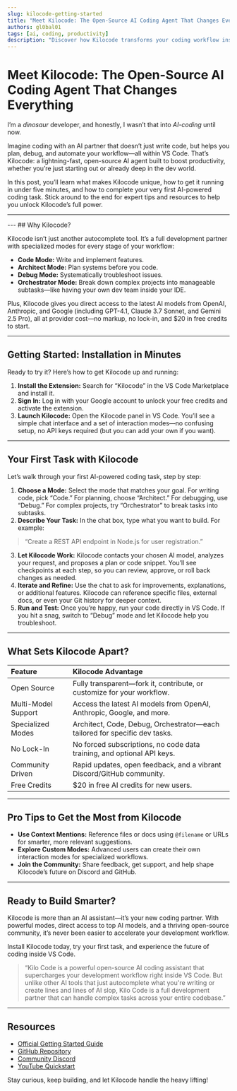 ```yaml
---
slug: kilocode-getting-started
title: "Meet Kilocode: The Open-Source AI Coding Agent That Changes Everything"
authors: gl0bal01
tags: [ai, coding, productivity]
description: "Discover how Kilocode transforms your coding workflow inside VS Code. Learn how to set up and complete your first task with this open-source AI coding agent."
---
```



# Meet Kilocode: The Open-Source AI Coding Agent That Changes Everything

I’m a _dinosaur_ developer, and honestly, I wasn’t that into _AI-coding_ until now.

Imagine coding with an AI partner that doesn’t just write code, but helps you plan, debug, and automate your workflow—all within VS Code. That’s Kilocode: a lightning-fast, open-source AI agent built to boost productivity, whether you’re just starting out or already deep in the dev world.
<!-- truncate -->

In this post, you’ll learn what makes Kilocode unique, how to get it running in under five minutes, and how to complete your very first AI-powered coding task. Stick around to the end for expert tips and resources to help you unlock Kilocode’s full power.

---
<Youtube videoId="MfuCYNaPWTQ" start={8} />
---
## Why Kilocode?

Kilocode isn’t just another autocomplete tool. It’s a full development partner with specialized modes for every stage of your workflow:

- **Code Mode:** Write and implement features.
- **Architect Mode:** Plan systems before you code.
- **Debug Mode:** Systematically troubleshoot issues.
- **Orchestrator Mode:** Break down complex projects into manageable subtasks—like having your own dev team inside your IDE.

Plus, Kilocode gives you direct access to the latest AI models from OpenAI, Anthropic, and Google (including GPT-4.1, Claude 3.7 Sonnet, and Gemini 2.5 Pro), all at provider cost—no markup, no lock-in, and \$20 in free credits to start.

---

## Getting Started: Installation in Minutes

Ready to try it? Here’s how to get Kilocode up and running:

1. **Install the Extension:**
Search for “Kilocode” in the VS Code Marketplace and install it.
2. **Sign In:**
Log in with your Google account to unlock your free credits and activate the extension.
3. **Launch Kilocode:**
Open the Kilocode panel in VS Code. You’ll see a simple chat interface and a set of interaction modes—no confusing setup, no API keys required (but you can add your own if you want).

---

## Your First Task with Kilocode

Let’s walk through your first AI-powered coding task, step by step:

1. **Choose a Mode:**
Select the mode that matches your goal. For writing code, pick “Code.” For planning, choose “Architect.” For debugging, use “Debug.” For complex projects, try “Orchestrator” to break tasks into subtasks.
2. **Describe Your Task:**
In the chat box, type what you want to build. For example:
> “Create a REST API endpoint in Node.js for user registration.”
3. **Let Kilocode Work:**
Kilocode contacts your chosen AI model, analyzes your request, and proposes a plan or code snippet. You’ll see checkpoints at each step, so you can review, approve, or roll back changes as needed.
4. **Iterate and Refine:**
Use the chat to ask for improvements, explanations, or additional features. Kilocode can reference specific files, external docs, or even your Git history for deeper context.
5. **Run and Test:**
Once you’re happy, run your code directly in VS Code. If you hit a snag, switch to “Debug” mode and let Kilocode help you troubleshoot.

---

## What Sets Kilocode Apart?

| Feature | Kilocode Advantage |
| :-- | :-- |
| Open Source | Fully transparent—fork it, contribute, or customize for your workflow. |
| Multi-Model Support | Access the latest AI models from OpenAI, Anthropic, Google, and more. |
| Specialized Modes | Architect, Code, Debug, Orchestrator—each tailored for specific dev tasks. |
| No Lock-In | No forced subscriptions, no code data training, and optional API keys. |
| Community Driven | Rapid updates, open feedback, and a vibrant Discord/GitHub community. |
| Free Credits | \$20 in free AI credits for new users. |


---

## Pro Tips to Get the Most from Kilocode

- **Use Context Mentions:**
Reference files or docs using `@filename` or URLs for smarter, more relevant suggestions.
- **Explore Custom Modes:**
Advanced users can create their own interaction modes for specialized workflows.
- **Join the Community:**
Share feedback, get support, and help shape Kilocode’s future on Discord and GitHub.

---

## Ready to Build Smarter?

Kilocode is more than an AI assistant—it’s your new coding partner. With powerful modes, direct access to top AI models, and a thriving open-source community, it’s never been easier to accelerate your development workflow.

Install Kilocode today, try your first task, and experience the future of coding inside VS Code.

> “Kilo Code is a powerful open-source AI coding assistant that supercharges your development workflow right inside VS Code. But unlike other AI tools that just autocomplete what you're writing or create lines and lines of AI slop, Kilo Code is a full development partner that can handle complex tasks across your entire codebase.”

---

## Resources

- [Official Getting Started Guide](https://kilocode.ai/docs/getting-started/your-first-task)
- [GitHub Repository](https://github.com/Kilo-Org/kilocode)
- [Community Discord](https://kilo.love/discord)
- [YouTube Quickstart](https://www.youtube.com/watch?v=o7aQhb-PK08)

Stay curious, keep building, and let Kilocode handle the heavy lifting!
